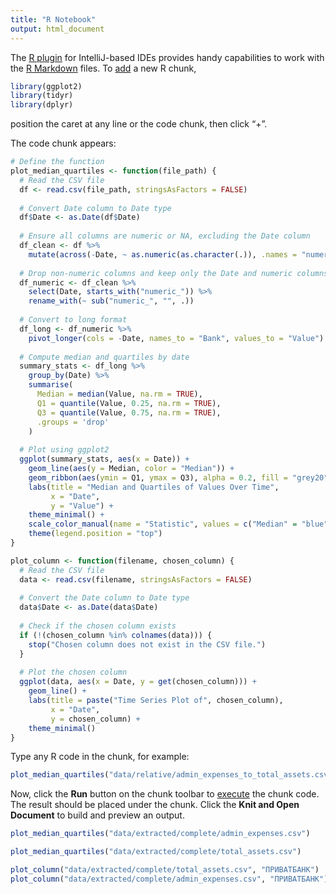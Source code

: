 ```yaml
---
title: "R Notebook"
output: html_document
---
```


The [R plugin](https://www.jetbrains.com/help/pycharm/r-plugin-support.html) for IntelliJ-based IDEs provides handy capabilities to work with the [R Markdown](https://www.jetbrains.com/help/pycharm/r-markdown.html) files. To [add](https://www.jetbrains.com/help/pycharm/r-markdown.html#add-code-chunk) a new R chunk,

```r
library(ggplot2)
library(tidyr)
library(dplyr)
```

position the caret at any line or the code chunk, then click "+".

The code chunk appears:

```r
# Define the function
plot_median_quartiles <- function(file_path) {
  # Read the CSV file
  df <- read.csv(file_path, stringsAsFactors = FALSE)
  
  # Convert Date column to Date type
  df$Date <- as.Date(df$Date)
  
  # Ensure all columns are numeric or NA, excluding the Date column
  df_clean <- df %>%
    mutate(across(-Date, ~ as.numeric(as.character(.)), .names = "numeric_{col}"))
  
  # Drop non-numeric columns and keep only the Date and numeric columns
  df_numeric <- df_clean %>%
    select(Date, starts_with("numeric_")) %>%
    rename_with(~ sub("numeric_", "", .))
  
  # Convert to long format
  df_long <- df_numeric %>%
    pivot_longer(cols = -Date, names_to = "Bank", values_to = "Value")
  
  # Compute median and quartiles by date
  summary_stats <- df_long %>%
    group_by(Date) %>%
    summarise(
      Median = median(Value, na.rm = TRUE),
      Q1 = quantile(Value, 0.25, na.rm = TRUE),
      Q3 = quantile(Value, 0.75, na.rm = TRUE),
      .groups = 'drop'
    )
  
  # Plot using ggplot2
  ggplot(summary_stats, aes(x = Date)) +
    geom_line(aes(y = Median, color = "Median")) +
    geom_ribbon(aes(ymin = Q1, ymax = Q3), alpha = 0.2, fill = "grey20") +
    labs(title = "Median and Quartiles of Values Over Time",
         x = "Date",
         y = "Value") +
    theme_minimal() +
    scale_color_manual(name = "Statistic", values = c("Median" = "blue")) +
    theme(legend.position = "top")
}

plot_column <- function(filename, chosen_column) {
  # Read the CSV file
  data <- read.csv(filename, stringsAsFactors = FALSE)
  
  # Convert the Date column to Date type
  data$Date <- as.Date(data$Date)
  
  # Check if the chosen column exists
  if (!(chosen_column %in% colnames(data))) {
    stop("Chosen column does not exist in the CSV file.")
  }
  
  # Plot the chosen column
  ggplot(data, aes(x = Date, y = get(chosen_column))) +
    geom_line() +
    labs(title = paste("Time Series Plot of", chosen_column),
         x = "Date",
         y = chosen_column) +
    theme_minimal()
}
```

Type any R code in the chunk, for example:

```r
plot_median_quartiles("data/relative/admin_expenses_to_total_assets.csv")
```

Now, click the **Run** button on the chunk toolbar to [execute](https://www.jetbrains.com/help/pycharm/r-markdown.html#run-r-code) the chunk code. The result should be placed under the chunk. Click the **Knit and Open Document** to build and preview an output.

```r
plot_median_quartiles("data/extracted/complete/admin_expenses.csv")
```

```r
plot_median_quartiles("data/extracted/complete/total_assets.csv")
```

```r
plot_column("data/extracted/complete/total_assets.csv", "ПРИВАТБАНК")
plot_column("data/extracted/complete/admin_expenses.csv", "ПРИВАТБАНК")
```
